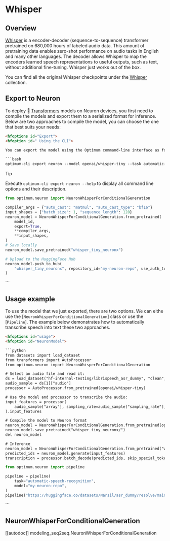 <!---
Copyright 2025 The HuggingFace Team. All rights reserved.

Licensed under the Apache License, Version 2.0 (the "License");
you may not use this file except in compliance with the License.
You may obtain a copy of the License at

    http://www.apache.org/licenses/LICENSE-2.0

Unless required by applicable law or agreed to in writing, software
distributed under the License is distributed on an "AS IS" BASIS,
WITHOUT WARRANTIES OR CONDITIONS OF ANY KIND, either express or implied.
See the License for the specific language governing permissions and
limitations under the License.
-->

# Whisper

## Overview

[Whisper](https://hf.co/papers/2212.04356) is a encoder-decoder (sequence-to-sequence) transformer pretrained on 680,000 hours of labeled audio data. This amount of pretraining data enables zero-shot performance on audio tasks in English and many other languages. The decoder allows Whisper to map the encoders learned speech representations to useful outputs, such as text, without additional fine-tuning. Whisper just works out of the box.

You can find all the original Whisper checkpoints under the [Whisper](https://huggingface.co/collections/openai/whisper-release-6501bba2cf999715fd953013) collection.


## Export to Neuron

To deploy 🤗 [Transformers](https://huggingface.co/docs/transformers/index) models on Neuron devices, you first need to compile the models and export them to a serialized format for inference. Below are two approaches to compile the model, you can choose the one that best suits your needs:

```html
<hfoptions id="Export">
<hfoption id=" Using the CLI">

You can export the model using the Optimum command-line interface as follows:

```bash
optimum-cli export neuron --model openai/whisper-tiny --task automatic-speech-recognition --batch_size 1 --sequence_length 128 --auto_cast matmul --auto_cast_type bf16 whisper_tiny_neuronx/
```

> [!TIP]
> Execute `optimum-cli export neuron --help` to display all command line options and their description.

</hfoption>
<hfoption id="Using NeuronModel class">

```python
from optimum.neuron import NeuronWhisperForConditionalGeneration

compiler_args = {"auto_cast": "matmul", "auto_cast_type": "bf16"}
input_shapes = {"batch_size": 1, "sequence_length": 128}
neuron_model = NeuronWhisperForConditionalGeneration.from_pretrained(
    model_id,
    export=True,
    **compiler_args,
    **input_shapes,
)
# Save locally
neuron_model.save_pretrained("whisper_tiny_neuronx")

# Upload to the HuggingFace Hub
neuron_model.push_to_hub(
    "whisper_tiny_neuronx", repository_id="my-neuron-repo", use_auth_token=True
)
```

</hfoption>
</hfoptions>
```

## Usage example

To use the model that we just exported, there are two options. We can eithe use the [`NeuronWhisperForConditionalGeneration`] class or use the [`Pipeline`]. The example below demonstrates how to automatically transcribe speech into text these two approaches.

```html
<hfoptions id="usage">
<hfoption id="NeuronModel">

```python
from datasets import load_dataset
from transformers import AutoProcessor
from optimum.neuron import NeuronWhisperForConditionalGeneration

# Select an audio file and read it:
ds = load_dataset("hf-internal-testing/librispeech_asr_dummy", "clean", split="validation")
audio_sample = ds[1]["audio"]
processor = AutoProcessor.from_pretrained(openai/whisper-tiny)

# Use the model and processor to transcribe the audio:
input_features = processor(
    audio_sample["array"], sampling_rate=audio_sample["sampling_rate"], return_tensors="pt"
).input_features

# Compile the model to Neuron format
neuron_model = NeuronWhisperForConditionalGeneration.from_pretrained(openai/whisper-tiny, export=True, batch_size=1, sequence_length=128)
neuron_model.save_pretrained("whisper_tiny_neuronx/")
del neuron_model

# Inference
neuron_model = NeuronWhisperForConditionalGeneration.from_pretrained("whisper_tiny_neuronx/")
predicted_ids = neuron_model.generate(input_features)
transcription = processor.batch_decode(predicted_ids, skip_special_tokens=True)
```

</hfoption>
<hfoption id="Pipeline">

```python
from optimum.neuron import pipeline

pipeline = pipeline(
    task="automatic-speech-recognition",
    model="my-neuron-repo",
)
pipeline("https://huggingface.co/datasets/Narsil/asr_dummy/resolve/main/mlk.flac")
```

</hfoption>
</hfoptions>
```


## NeuronWhisperForConditionalGeneration

[[autodoc]] modeling_seq2seq.NeuronWhisperForConditionalGeneration